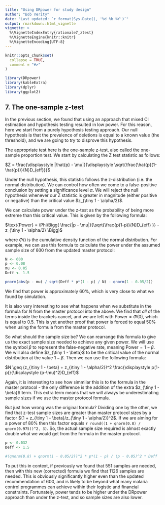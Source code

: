 ---
title: "Using DRpower for study design"
author: "Bob Verity"
date: "Last updated: `r format(Sys.Date(), '%d %b %Y')`"
output: rmarkdown::html_vignette
vignette: >
  %\VignetteIndexEntry{rationale7_ztest}
  %\VignetteEngine{knitr::knitr}
  %\VignetteEncoding{UTF-8}
---

```{r, include = FALSE}
knitr::opts_chunk$set(
  collapse = TRUE,
  comment = "#>"
)
```
```{r, echo=FALSE, message=FALSE, warning=FALSE}
library(DRpower)
library(kableExtra)
library(dplyr)
library(ggplot2)
```

## 7. The one-sample z-test

In the previous section, we found that using an approach that mixed CI estimation and hypothesis testing resulted in low power. For this reason, here we start from a purely hypothesis testing approach. Our null hypothesis is that the prevalence of deletions is equal to a known value (the threshold), and we are going to try to disprove this hypothesis.

The appropriate test here is the one-sample z-test, also called the one-sample proportion test. We start by calculating the Z test statistic as follows:

$Z = \frac{\displaystyle |\hat{p} - \mu|}{\displaystyle \sqrt{\frac{\hat{p}(1-\hat{p})}{N}D_{eff}}}$

Under the null hypothesis, this statistic follows the z-distribution (i.e. the normal distribution). We can control how often we come to a false-positive conclusion by setting a significance level $\alpha$. We will reject the null hypothesis whenever our Z statistic is greater in magnitude (either positive or negative) than the critical value $z_{\tiny 1 - \alpha/2}$.

We can calculate power under the z-test as the probability of being more extreme than this critical value. This is given by the following formula:

$\text{Power} = \Phi\Bigg( \frac{|p - \mu|}{\sqrt{\frac{p(1-p)}{N}D_{eff} }} - z_{\tiny 1 - \alpha/2} \Bigg)$

where $\Phi()$ is the cumulative density function of the normal distribution. For example, we can use this formula to calculate the power under the assumed sample size of 600 from the updated master protocol:

```{r}
N <- 600
p <- 0.08
mu <- 0.05
Deff <- 1.5

pnorm(abs(p - mu) / sqrt(Deff * p*(1 - p) / N) - qnorm(1 - 0.05/2))
```

We find that power is approximately 60%, which is very close to what we found by simulation.

It is also very interesting to see what happens when we substitute in the formula for $N$ from the master protocol into the above. We find that *all* of the terms inside the brackets cancel, and we are left with $\text{Power} = \Phi(0)$, which is equal to 0.5. This is yet another proof that power is forced to equal 50% when using the formula from the master protocol.

So what should the sample size be? We can rearrange this formula to give us the exact sample size needed to achieve any given power. We will use the symbol $\beta$ to represent the false-negative rate, meaning $\text{Power} = 1 - \beta$. We will also define $z_{\tiny 1 - \beta}$ to be the critical value of the normal distribution at the value $1 - \beta$. Then we can use the following formula:

$N \geq (z_{\tiny 1 - \beta} + z_{\tiny 1 - \alpha/2})^2 \frac{\displaystyle p(1-p)}{\displaystyle (p-\mu)^2}D_{eff}$

Again, it is interesting to see how simmilar this is to the formula in the master protocol - the only difference is the addition of the extra $z_{\tiny 1 - \beta}$ term. This extra term means that we will always be underestimating sample sizes if we use the master protocol formula.

But just how wrong was the original formula? Dividing one by the other, we find that z-test sample sizes are greater than master protocol sizes by a factor $(1 + z_{\tiny 1 - \beta}/z_{\tiny 1 - \alpha/2})^2$. If we are aiming for a power of 80% then this factor equals `r round((1 + qnorm(0.8) / qnorm(0.975))^2, 3)`. So, the actual sample size required is almost exactly double what we would get from the formula in the master protocol.

```{r, echo=FALSE}
p <- 0.032
Deff <- 1.5

#(qnorm(0.8) + qnorm(1 - 0.05/2))^2 * p*(1 - p) / (p - 0.05)^2 * Deff
```

To put this in context, if previously we found that 551 samples are needed, then with this new (corrected) formula we find that 1126 samples are needed. This is obviously significantly higher even than the updated recommendation of 600, and is likely to be beyond what many malaria control programmes can achieve within their logistic and financial constraints. Fortunately, power tends to be higher under the DRpower approach than under the z-test, and so sample sizes are also lower.

